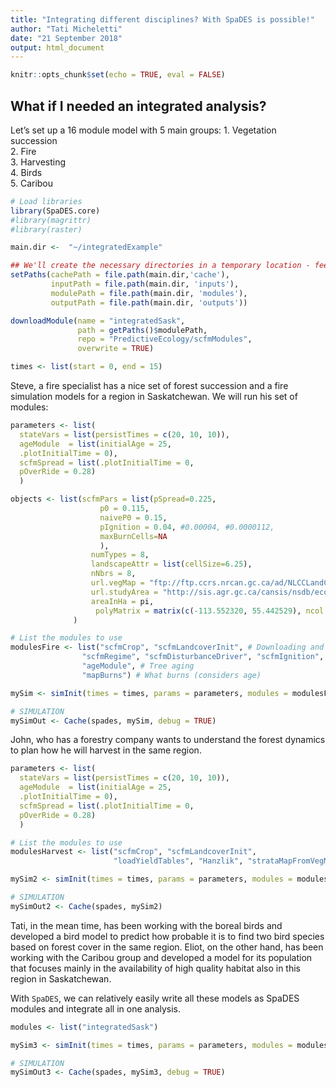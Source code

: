```yaml
---
title: "Integrating different disciplines? With SpaDES is possible!"
author: "Tati Micheletti"
date: "21 September 2018"
output: html_document
---
```


```r
knitr::opts_chunk$set(echo = TRUE, eval = FALSE)
```

## What if I needed an integrated analysis?

Let's set up a 16 module model with 5 main groups: 
1. Vegetation succession  
2. Fire  
3. Harvesting  
4. Birds  
5. Caribou  

```r
# Load libraries  
library(SpaDES.core)
#library(magrittr)
#library(raster)

main.dir <-  "~/integratedExample"

## We'll create the necessary directories in a temporary location - feel free to change this if you wish to.
setPaths(cachePath = file.path(main.dir,'cache'),
         inputPath = file.path(main.dir, 'inputs'),
         modulePath = file.path(main.dir, 'modules'),
         outputPath = file.path(main.dir, 'outputs'))

downloadModule(name = "integratedSask",
               path = getPaths()$modulePath, 
               repo = "PredictiveEcology/scfmModules",
               overwrite = TRUE)

times <- list(start = 0, end = 15)

```


Steve, a fire specialist has a nice set of forest succession and a fire simulation models for a region in Saskatchewan. We will run his set of modules:

```r
parameters <- list(
  stateVars = list(persistTimes = c(20, 10, 10)),
  ageModule  = list(initialAge = 25,
  .plotInitialTime = 0),
  scfmSpread = list(.plotInitialTime = 0,
  pOverRide = 0.28)
  )

objects <- list(scfmPars = list(pSpread=0.225,
                    p0 = 0.115,
                    naiveP0 = 0.15, 
                    pIgnition = 0.04, #0.00004, #0.0000112,
                    maxBurnCells=NA
                    ),
                  numTypes = 8,
                  landscapeAttr = list(cellSize=6.25),
                  nNbrs = 8,
                  url.vegMap = "ftp://ftp.ccrs.nrcan.gc.ca/ad/NLCCLandCover/LandcoverCanada2005_250m/LandCoverOfCanada2005_V1_4.zip",
                  url.studyArea = "http://sis.agr.gc.ca/cansis/nsdb/ecostrat/district/ecodistrict_shp.zip",
                  areaInHa = pi,
                   polyMatrix = matrix(c(-113.552320, 55.442529), ncol = 2), areaSize = 50000
              )

# List the modules to use
modulesFire <- list("scfmCrop", "scfmLandcoverInit", # Downloading and cropping rasters 
                "scfmRegime", "scfmDisturbanceDriver", "scfmIgnition", "scfmEscape", "scfmSpread", # Fire module 
                "ageModule", # Tree aging 
                "mapBurns") # What burns (considers age)

mySim <- simInit(times = times, params = parameters, modules = modulesFire, objects = objects, paths = getPaths(), loadOrder = unlist(modulesFire))

# SIMULATION
mySimOut <- Cache(spades, mySim, debug = TRUE)
```

John, who has a forestry company wants to understand the forest dynamics to plan how he will harvest in the same region.

```r
parameters <- list(
  stateVars = list(persistTimes = c(20, 10, 10)),
  ageModule  = list(initialAge = 25,
  .plotInitialTime = 0),
  scfmSpread = list(.plotInitialTime = 0,
  pOverRide = 0.28)
  )

# List the modules to use
modulesHarvest <- list("scfmCrop", "scfmLandcoverInit", 
                       "loadYieldTables", "Hanzlik", "strataMapFromVegMap", "scfmHarvest", "stateVars") 

mySim2 <- simInit(times = times, params = parameters, modules = modulesHarvest, objects = objects, paths = getPaths(), loadOrder = unlist(modulesHarvest))

# SIMULATION
mySimOut2 <- Cache(spades, mySim2)
```

Tati, in the mean time, has been working with the boreal birds and developed a bird model to predict how probable it is to find two bird species based on forest cover in the same region. Eliot, on the other hand, has been working with the Caribou group and developed a model for its population that focuses mainly in the availability of high quality habitat also in this region in Saskatchewan.

With `SpaDES`, we can relatively easily write all these models as SpaDES modules and integrate all in one analysis.

```r
modules <- list("integratedSask")

mySim3 <- simInit(times = times, params = parameters, modules = modulesHarvest, objects = objects, paths = getPaths(), loadOrder = unlist(modulesHarvest))

# SIMULATION
mySimOut3 <- Cache(spades, mySim3, debug = TRUE)
```


